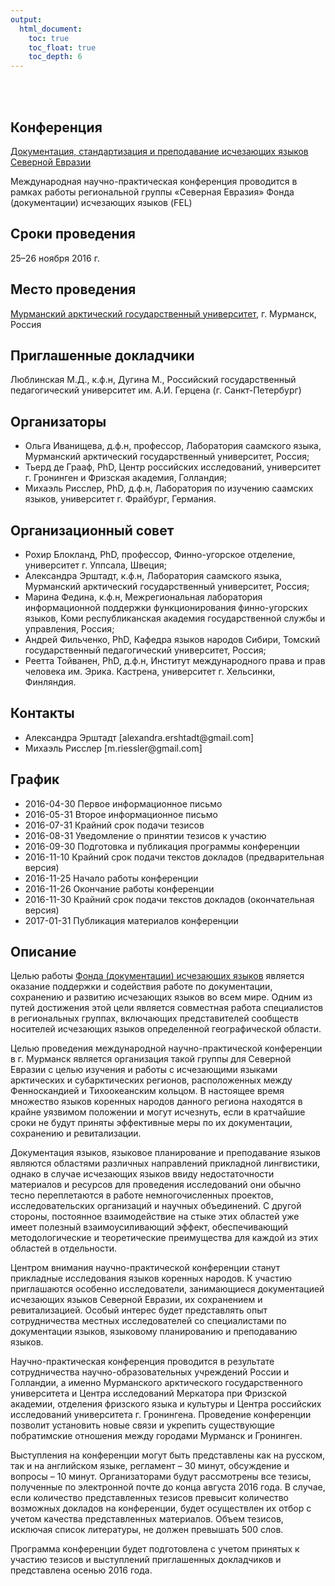 ```yaml
---
output:
  html_document:
    toc: true
    toc_float: true
    toc_depth: 6
---
```


</br>
</br>

## Конференция

[Документация, стандартизация и преподавание исчезающих языков Северной Евразии](http://langdoc.github.io/RIGNE2016/rus.html)

Международная научно-практическая конференция проводится в рамках работы региональной группы «Северная Евразия» Фонда (документации) исчезающих языков (FEL)

## Сроки проведения

25–26 ноября 2016 г.

## Место проведения

[Мурманский арктический государственный университет](http://www.mspu.edu.ru), г. Мурманск, Россия 

## Приглашенные докладчики

Люблинская М.Д., к.ф.н, Дугина М., Российский государственный педагогический университет им. А.И. Герцена (г. Санкт-Петербург)

## Организаторы

* Ольга Иванищева, д.ф.н, профессор, Лаборатория саамского языка, Мурманский арктический государственный университет, Россия; 
* Тьерд де Грааф, PhD, Центр российских исследований, университет г. Гронинген и Фризская академия, Голландия;
* Михаэль Рисслер, PhD, д.ф.н, Лаборатория по изучению саамских языков, университет г. Фрайбург, Германия. 

## Организационный совет

* Рохир Блокланд, PhD, профессор, Финно-угорское отделение, университет г. Уппсала, Швеция; 
* Александра Эрштадт, к.ф.н, Лаборатория саамского языка, Мурманский арктический государственный университет, Россия;
* Марина Федина, к.ф.н, Межрегиональная лаборатория информационной поддержки функционирования финно-угорских языков, Коми республиканская академия государственной службы и управления, Россия;
* Андрей Фильченко, PhD, Кафедра языков народов Сибири, Томский государственный педагогический университет, Россия;
* Реетта Тойванен, PhD, д.ф.н, Институт международного права и прав человека им. Эрика. Кастрена, университет г. Хельсинки, Финляндия. 

## Контакты

* Александра Эрштадт [alexandra.ershtadt@gmail.com]
* Михаэль Рисслер [m.riessler@gmail.com]

## График

* 2016-04-30 Первое информационное письмо
* 2016-05-31 Второе информационное письмо
* 2016-07-31 Крайний срок подачи тезисов
* 2016-08-31 Уведомление о принятии тезисов к участию
* 2016-09-30 Подготовка и публикация программы конференции
* 2016-11-10 Крайний срок подачи текстов докладов (предварительная версия)
* 2016-11-25 Начало работы конференции 
* 2016-11-26 Окончание работы конференции
* 2016-11-30 Крайний срок подачи текстов докладов (окончательная версия) 
* 2017-01-31 Публикация материалов конференции 

## Описание

Целью работы [Фонда (документации) исчезающих языков](http://www.ogmios.org/) является оказание поддержки и содействия работе по документации, сохранению и развитию исчезающих языков во всем мире. Одним из путей достижения этой цели является совместная работа специалистов в региональных группах, включающих представителей сообществ носителей исчезающих языков определенной географической области. 

Целью проведения международной научно-практической конференции в г. Мурманск является организация такой группы для Северной Евразии с целью изучения и работы с исчезающими языками арктических и субарктических регионов, расположенных между Фенноскандией и Тихоокеанским кольцом. В настоящее время множество языков коренных народов данного региона находятся в крайне уязвимом положении и могут исчезнуть, если в кратчайшие сроки не будут приняты эффективные меры по их документации, сохранению и ревитализации. 

Документация языков, языковое планирование и преподавание языков являются областями различных направлений прикладной лингвистики, однако в случае исчезающих языков ввиду недостаточности материалов и ресурсов для проведения исследований они обычно тесно переплетаются в работе немногочисленных проектов, исследовательских организаций и научных объединений. С другой стороны, постоянное взаимодействие на стыке этих областей уже имеет полезный взаимоусиливающий эффект, обеспечивающий методологические и теоретические преимущества для каждой из этих областей в отдельности. 

Центром внимания научно-практической конференции станут прикладные исследования языков коренных народов. К участию приглашаются особенно исследователи, занимающиеся документацией исчезающих языков Северной Евразии, их сохранением и ревитализацией. Особый интерес будет представлять опыт сотрудничества местных исследователей со специалистами по документации языков, языковому планированию и преподаванию языков. 

Научно-практическая конференция проводится в результате сотрудничества научно-образовательных учреждений России и Голландии, а именно Мурманского арктического государственного университета и Центра исследований Меркатора при Фризской академии, отделения фризского языка и культуры и Центра российских исследований университета г. Гронингена. Проведение конференции позволит установить новые связи и укрепить существующие побратимские отношения между городами Мурманск и Гронинген. 

Выступления на конференции могут быть представлены как на русском, так и на английском языке, регламент – 30 минут, обсуждение и вопросы – 10 минут. 
Организаторами будут рассмотрены все тезисы, полученные по электронной почте до конца августа 2016 года. В случае, если количество представленных тезисов превысит количество возможных докладов на конференции, будет осуществлен их отбор с учетом качества представленных материалов. Объем тезисов, исключая список литературы, не должен превышать 500 слов.   

Программа конференции будет подготовлена с учетом принятых к участию тезисов и выступлений приглашенных докладчиков и представлена осенью 2016 года.  
